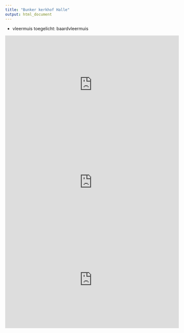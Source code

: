 ```yaml
---
title: "Bunker kerkhof Halle"
output: html_document
---
```


- vleermuis toegelicht: baardvleermuis

<iframe width="560" height="315" src="https://www.youtube-nocookie.com/embed/bAvoz_ofoeo?showinfo=0" frameborder="0" allowfullscreen></iframe>

<iframe width="560" height="315" src="https://www.youtube-nocookie.com/embed/5EvDx1DpOeY?showinfo=0" frameborder="0" allowfullscreen></iframe>

<iframe width="560" height="315" src="https://www.youtube-nocookie.com/embed/el9RJL72vRA?showinfo=0" frameborder="0" allowfullscreen></iframe>
